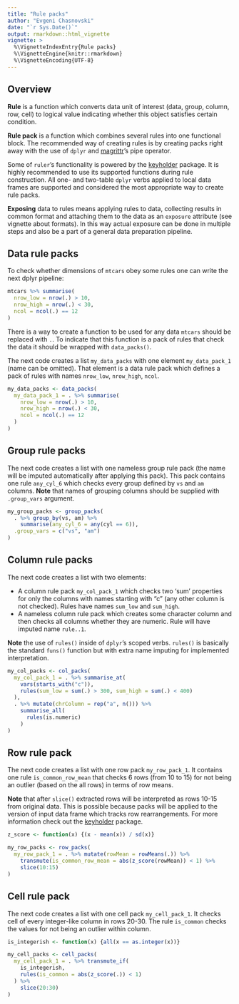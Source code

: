 ```yaml
---
title: "Rule packs"
author: "Evgeni Chasnovski"
date: "`r Sys.Date()`"
output: rmarkdown::html_vignette
vignette: >
  %\VignetteIndexEntry{Rule packs}
  %\VignetteEngine{knitr::rmarkdown}
  %\VignetteEncoding{UTF-8}
---
```


## Overview

__Rule__ is a function which converts data unit of interest (data, group,
column, row, cell) to logical value indicating whether this object satisfies
certain condition.

__Rule pack__ is a function which combines several rules into one functional
block. The recommended way of creating rules is by creating packs right away with the use of `dplyr` and [magrittr](http://magrittr.tidyverse.org/)'s
pipe operator.

Some of `ruler`'s functionality is powered by the [keyholder](http://github.com/echasnovski/keyholder) package. It is highly recommended to use its supported functions during rule construction. All one- and two-table `dplyr` verbs applied to local data frames are supported and considered the most appropriate way to create rule packs.

__Exposing__ data to rules means applying rules to data, collecting results in common format and attaching them to the data as an `exposure` attribute (see vignette about formats). In this way actual exposure can be done in multiple steps and also be a part of a general data preparation pipeline.

## Data rule packs

To check whether dimensions of `mtcars` obey some rules one can write the next
dplyr pipeline:

```r
mtcars %>% summarise(
  nrow_low = nrow(.) > 10,
  nrow_high = nrow(.) < 30,
  ncol = ncol(.) == 12
)
```

There is a way to create a function to be used for any data `mtcars` should be
replaced with `.`. To indicate that this function is a pack of rules that check
the data it should be wrapped with `data_packs()`.

The next code creates a list `my_data_packs` with one element `my_data_pack_1`
(name can be omitted). That element is a data rule pack which defines a pack of
rules with names `nrow_low`, `nrow_high`, `ncol`.

```r
my_data_packs <- data_packs(
  my_data_pack_1 = . %>% summarise(
    nrow_low = nrow(.) > 10,
    nrow_high = nrow(.) < 30,
    ncol = ncol(.) == 12
  )
)
```

## Group rule packs

The next code creates a list with one nameless group rule pack (the name will be
imputed automatically after applying this pack). This pack contains one rule
`any_cyl_6` which checks every group defined by `vs` and `am` columns. __Note__
that names of grouping columns should be supplied with `.group_vars` argument.

```r
my_group_packs <- group_packs(
  . %>% group_by(vs, am) %>%
    summarise(any_cyl_6 = any(cyl == 6)),
  .group_vars = c("vs", "am")
)
```

## Column rule packs

The next code creates a list with two elements:

- A column rule pack `my_col_pack_1` which checks two 'sum' properties for only the columns with names starting with "c" (any other column is not checked). Rules have names `sum_low` and `sum_high`.
- A nameless column rule pack which creates some character column and then checks all columns whether they are numeric. Rule will have imputed name `rule..1`.

__Note__ the use of `rules()` inside of `dplyr`'s scoped verbs. `rules()` is basically the standard `funs()` function but with extra name imputing for implemented interpretation.

```r
my_col_packs <- col_packs(
  my_col_pack_1 = . %>% summarise_at(
    vars(starts_with("c")),
    rules(sum_low = sum(.) > 300, sum_high = sum(.) < 400)
  ),
  . %>% mutate(chrColumn = rep("a", n())) %>%
    summarise_all(
      rules(is.numeric)
    )
)
```

## Row rule pack

The next code creates a list with one row pack `my_row_pack_1`. It contains one rule `is_common_row_mean` that checks 6 rows (from 10 to 15) for not being an outlier (based on the all rows) in terms of row means.

__Note__ that after `slice()` extracted rows will be interpreted as rows 10-15 from original data. This is possible because packs will be applied to the version of input data frame which tracks row rearrangements. For more information check out the [keyholder](https://github.com/echasnovski/keyholder) package.

```r
z_score <- function(x) {(x - mean(x)) / sd(x)}

my_row_packs <- row_packs(
  my_row_pack_1 = . %>% mutate(rowMean = rowMeans(.)) %>%
    transmute(is_common_row_mean = abs(z_score(rowMean)) < 1) %>%
    slice(10:15)
)
```

## Cell rule pack

The next code creates a list with one cell pack `my_cell_pack_1`. It checks cell of every integer-like column in rows 20-30. The rule `is_common` checks the values for not being an outlier within column.

```r
is_integerish <- function(x) {all(x == as.integer(x))}

my_cell_packs <- cell_packs(
  my_cell_pack_1 = . %>% transmute_if(
    is_integerish,
    rules(is_common = abs(z_score(.)) < 1)
  ) %>%
    slice(20:30)
)
```
